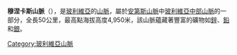 '''穆涅卡斯山脈'''（{{lang-es|Cordillera de Muñecas}}），是[[玻利維亞|玻利維亞]]的[[山脈|山脈]]，屬於[[安第斯山脈|安第斯山脈]]中[[玻利維亞中部山脈|玻利維亞中部山脈]]的一部分，全長50公里，最高點海拔高度4,950米，該山脈蘊藏著豐富的礦物如[[鋅|鋅]]、[[鉛|鉛]]和[[銀|銀]]。

{{Bolivia-geo-stub}}
[[Category:玻利維亞山脈|Category:玻利維亞山脈]]